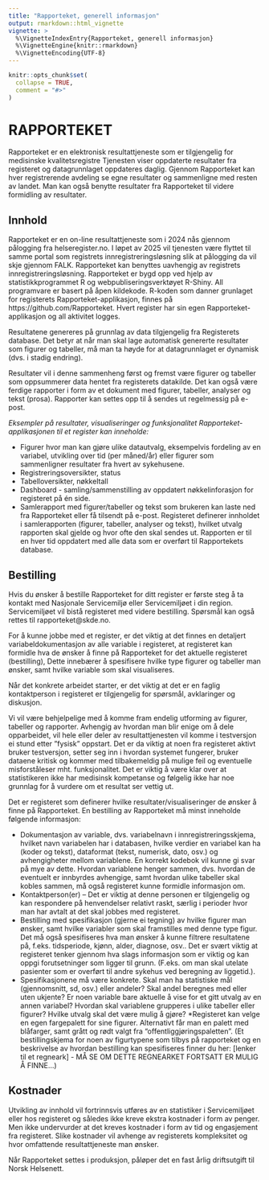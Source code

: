 ```yaml
---
title: "Rapporteket, generell informasjon"
output: rmarkdown::html_vignette
vignette: >
  %\VignetteIndexEntry{Rapporteket, generell informasjon}
  %\VignetteEngine{knitr::rmarkdown}
  %\VignetteEncoding{UTF-8}
---
```


```r
knitr::opts_chunk$set(
  collapse = TRUE,
  comment = "#>"
)
```
# RAPPORTEKET

Rapporteket er en elektronisk resultattjeneste som er tilgjengelig for medisinske kvalitetsregistre
Tjenesten viser oppdaterte resultater fra registeret og datagrunnlaget oppdateres daglig.
Gjennom Rapporteket kan hver registrerende avdeling se egne resultater og sammenligne med resten av landet. Man kan også benytte resultater fra Rapporteket til videre formidling av resultater.

 
## Innhold
Rapporteket er en on-line resultattjeneste som i 2024 nås gjennom pålogging fra helseregister.no. I løpet av 2025 vil tjenesten være flyttet til samme portal som registrets innregistreringsløsning slik at pålogging da vil skje gjennom FALK. Rapporteket kan benyttes uavhengig av registrets innregistreringsløsning. Rapporteket er bygd opp ved hjelp av  statistikkprogrammet R og webpubliseringsverktøyet R-Shiny.  All programvare er basert på åpen kildekode. R-koden som danner grunlaget for registerets Rapporteket-applikasjon, finnes på https://github.com/Rapporteket. Hvert register har sin egen Rapporteket-applikasjon og all aktivitet logges. 

Resultatene genereres på grunnlag av data tilgjengelig fra Registerets database. 
Det betyr at når man skal lage automatisk genererte resultater som figurer og tabeller, må man ta høyde for at datagrunnlaget er dynamisk (dvs. i stadig endring).


Resultater vil i denne sammenheng først og fremst være figurer og tabeller som oppsummerer data hentet fra registerets datakilde. Det kan også være ferdige rapporter i form av et dokument med figurer, tabeller, analyser og tekst (prosa). Rapporter kan settes opp til å sendes ut regelmessig  på e-post.

_Eksempler på resultater, visualiseringer og funksjonalitet Rapporteket-applikasjonen til et register kan inneholde:_

* Figurer hvor man kan gjøre ulike datautvalg, eksempelvis fordeling av en variabel, utvikling over tid (per måned/år) eller figurer som sammenligner resultater fra hvert av sykehusene. 
* Registreringsoversikter, status
* Tabelloversikter, nøkkeltall
* Dashboard - samling/sammenstilling av oppdatert nøkkelinforasjon for registeret på én side.
* Samlerapport med figurer/tabeller og tekst som brukeren kan laste ned fra Rapporteket eller få tilsendt på e-post. Registeret  definerer innholdet i samlerapporten (figurer, tabeller, analyser og tekst), hvilket utvalg rapporten skal gjelde og hvor ofte den skal sendes ut. Rapporten er til en hver tid oppdatert med alle data som er overført til Rapportekets database.  


## Bestilling
Hvis du ønsker å bestille Rapporteket for ditt register er første steg å ta kontakt med Nasjonale Servicemiljø eller Servicemiljøet i din region. Servicemiljøet vil bistå registeret med videre bestilling. Spørsmål kan også rettes til rapporteket@skde.no. 

For å kunne jobbe med et register, er det viktig at det finnes en detaljert variabeldokumentasjon av alle variable i registeret, at registeret kan formidle hva de ønsker å finne på Rapporteket for det aktuelle registeret (bestilling), Dette innebærer å spesifisere hvilke type figurer og tabeller man ønsker, samt hvilke variable som skal visualiseres.

Når det konkrete arbeidet starter, er det viktig at det er en faglig kontaktperson i registeret er tilgjengelig for spørsmål, avklaringer og diskusjon.

Vi vil være behjelpelige med å komme fram endelig utforming av figurer, tabeller og rapporter. Avhengig av hvordan man blir enige om å dele opparbeidet, vil hele eller deler av resultattjenesten vil komme i testversjon ei stund etter ”fysisk” oppstart. Det er da viktig at noen fra registeret aktivt bruker testversjon, setter seg inn i hvordan systemet fungerer, bruker dataene kritisk og kommer med tilbakemeldig på mulige feil og eventuelle misforståleser mht. funksjonalitet. Det er viktig å være klar over at statistikeren ikke har medisinsk kompetanse og følgelig ikke har noe grunnlag for å vurdere om et resultat ser vettig ut.

Det er registeret som definerer hvilke resultater/visualiseringer de ønsker å finne på Rapporteket. En bestilling av Rapporteket må minst inneholde følgende informasjon:

* Dokumentasjon av variable, dvs. variabelnavn i innregistreringsskjema, hvilket navn variabelen har i databasen, hvilke verdier en variabel kan ha (koder og tekst), dataformat (tekst, numerisk, dato, osv.) og avhengigheter mellom variablene. En korrekt kodebok vil kunne gi svar på mye av dette. Hvordan variablene henger sammen, dvs. hvordan de eventuelt er innbyrdes avhengige, samt hvordan ulike tabeller skal kobles sammen, må også registeret kunne formidle informasjon om.
* Kontaktperson(er) – Det er viktig at denne personen er tilgjengelig og kan respondere på henvendelser relativt raskt, særlig i perioder hvor man har avtalt at det skal jobbes med registeret.
* Bestilling med spesifikasjon (gjerne ei tegning) av hvilke figurer man ønsker, samt hvilke variabler som skal framstilles med denne type figur. Det må også spesifiseres hva man ønsker å kunne filtrere resultatene på, f.eks. tidsperiode, kjønn, alder, diagnose, osv..  Det er svært viktig at registeret tenker gjennom hva slags informasjon som er viktig og kan oppgi forutsetninger som ligger til grunn. (F.eks. om man skal utelate pasienter som er overført til andre sykehus ved beregning av liggetid.).
* Spesifikasjonene må være konkrete. Skal man ha statistiske mål (gjennomsnitt, sd, osv.) eller andeler? Skal andel beregnes med eller uten ukjente? Er noen variable bare aktuelle å vise for et gitt utvalg av en annen variabel? Hvordan skal variablene grupperes i ulike tabeller eller figurer? Hvilke utvalg skal det være mulig å gjøre?
*Registeret kan velge en egen fargepalett for sine figurer. Alternativt får man en palett med blåfarger, samt grått og rødt valgt fra "offentliggjøringspaletten".
(Et bestillingskjema for noen av figurtypene som tilbys på rapporteket og en beskrivelse av hvordan bestilling kan spesifiseres finner du her: [lenker til et regneark] - MÅ SE OM DETTE REGNEARKET FORTSATT ER MULIG Å FINNE...)



## Kostnader
Utvikling av innhold vil fortrinnsvis utføres av en statistiker i Servicemiljøet eller hos registeret og således ikke kreve ekstra kostnader i form av penger. Men ikke undervurder at det kreves kostnader i form av tid og engasjement fra registeret. Slike kostnader vil avhenge av registerets kompleksitet og hvor omfattende resultattjeneste man ønsker. 

Når Rapporteket settes i produksjon, påløper det en fast årlig driftsutgift til Norsk Helsenett.
